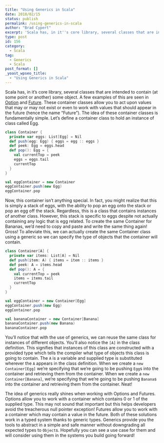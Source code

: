 ```yaml
---
title: "Using Generics in Scala"
date: 2018/02/15
status: publish
permalink: /using-generics-in-scala
author: "Brad Cypert"
excerpt: 'Scala has, in it''s core library, several classes that are intended to contain (at some point or another) some instance of another class. A few examples of this are seen in Option and Future. These container classes allow you to act upon values that may or may not exist or even to work with values that should appear in the future (hence the name "Future"). The idea of these container classes is fundamentally simple.'
type: post
id: 156
category:
  - Scala
tag:
  - Generics
  - Scala
post_format: []
_yoast_wpseo_title:
  - "Using Generics in Scala"
---
```


Scala has, in it’s core library, several classes that are intended to contain (at some point or another) some object. A few examples of this are seen in [Option](https://www.scala-lang.org/api/2.12.2/scala/Option.html) and [Future](https://www.scala-lang.org/api/2.12.2/scala/concurrent/Future.html). These container classes allow you to act upon values that may or may not exist or even to work with values that should appear in the future (hence the name “Future”). The idea of these container classes is fundamentally simple. Let’s define a container class to hold an instance of class called Egg.

```scala
class Container {
  private var eggs: List[Egg] = Nil
  def push(egg: Egg) { eggs = egg :: eggs }
  def peek: Egg = eggs.head
  def pop(): Egg = {
    val currentTop = peek
    eggs = eggs.tail
    currentTop
  }
}

val eggContainer = new Container
eggContainer.push(new Egg)
eggContainer.pop

```

Now, this container isn’t anything special. In fact, you might realize that this is simply a stack of eggs, with the ability to pop an egg onto the stack or pop an egg off the stack. Regardless, this is a class that contains instances of another class. However, this stack is specific to eggs despite not actually containing any logic that is egg related. To create the same Container for Bananas, we’d need to copy and paste and write the same thing again! Gross! To alleviate this, we can actually create the same Container class using a generic so we can specify the type of objects that the container will contain.

```scala
class Container[A] {
  private var items: List[A] = Nil
  def push(item: A) { items = item :: items }
  def peek: A = items.head
  def pop(): A = {
    val currentTop = peek
    items = items.tail
    currentTop
  }
}

val eggContainer = new Container[Egg]
eggContainer.push(new Egg)
eggContainer.pop

val bananaContainer = new Container[Banana]
bananaContainer.push(new Banana)
bananaContainer.pop

```

You’ll notice that with the use of generics, we can reuse the same class for instances of different objects. You’ll also notice the `[A]` in the class definition. This signifies that instances of this class are constructed with a provided type which tells the compiler what type of objects this class is going to contain. The `A` is a variable and supplied type is substituted wherever the `A` appears in the class definition. When we create a `new Container[Egg]` we’re specifying that we’re going to be pushing `Egg`s into the container and retrieving them from the container. When we create a `new Container[Banana]`, we’re specifying that we’re going to be pushing `Banana`s into the container and retrieving them from the container. Neat!

The idea of generics really shines when working with Options and Futures. Options allow you to work with a container which contains 0 or 1 of the supplied type. This may not sound that important but this helps developers avoid the treacherous null pointer exception! Futures allow you to work with a container which may contain a value in the future. Both of these solutions work in a typed system thanks to generic types. Generics provide you the tools to abstract in a simple and safe manner without downgrading all expected types to `Object`s. Hopefully you can see a use case for them and will consider using them in the systems you build going forward!
